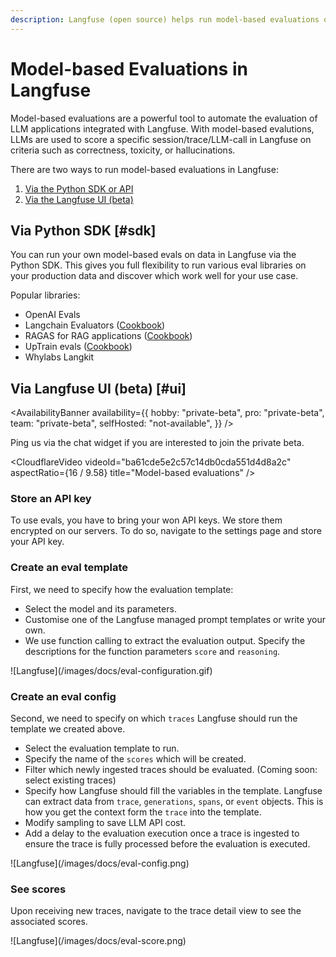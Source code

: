 ```yaml
---
description: Langfuse (open source) helps run model-based evaluations on production data to monitor and improve LLMs applications.
---
```


# Model-based Evaluations in Langfuse

Model-based evaluations are a powerful tool to automate the evaluation of LLM applications integrated with Langfuse. With model-based evalutions, LLMs are used to score a specific session/trace/LLM-call in Langfuse on criteria such as correctness, toxicity, or hallucinations.

There are two ways to run model-based evaluations in Langfuse:

1. [Via the Python SDK or API](#sdk)
2. [Via the Langfuse UI (beta)](#ui)

## Via Python SDK [#sdk]

You can run your own model-based evals on data in Langfuse via the Python SDK. This gives you full flexibility to run various eval libraries on your production data and discover which work well for your use case.

Popular libraries:

- OpenAI Evals
- Langchain Evaluators ([Cookbook](/guides/cookbook/evaluation_with_langchain))
- RAGAS for RAG applications ([Cookbook](/guides/cookbook/evaluation_of_rag_with_ragas))
- UpTrain evals ([Cookbook](/guides/cookbook/evaluation_with_uptrain))
- Whylabs Langkit

## Via Langfuse UI (beta) [#ui]

<AvailabilityBanner
  availability={{
    hobby: "private-beta",
    pro: "private-beta",
    team: "private-beta",
    selfHosted: "not-available",
  }}
/>

<Callout type="info">
  Ping us via the chat widget if you are interested to join the private beta.
</Callout>

<CloudflareVideo
  videoId="ba61cde5e2c57c14db0cda551d4d8a2c"
  aspectRatio={16 / 9.58}
  title="Model-based evaluations"
/>

<Steps>

### Store an API key

To use evals, you have to bring your won API keys. We store them encrypted on our servers. To do so, navigate to the settings page and store your API key.

### Create an eval template

First, we need to specify how the evaluation template:

- Select the model and its parameters.
- Customise one of the Langfuse managed prompt templates or write your own.
- We use function calling to extract the evaluation output. Specify the descriptions for the function parameters `score` and `reasoning`.

<Frame border>![Langfuse](/images/docs/eval-configuration.gif)</Frame>

### Create an eval config

Second, we need to specify on which `traces` Langfuse should run the template we created above.

- Select the evaluation template to run.
- Specify the name of the `scores` which will be created.
- Filter which newly ingested traces should be evaluated. (Coming soon: select existing traces)
- Specify how Langfuse should fill the variables in the template. Langfuse can extract data from `trace`, `generations`, `spans`, or `event` objects. This is how you get the context form the `trace` into the template.
- Modify sampling to save LLM API cost.
- Add a delay to the evaluation execution once a trace is ingested to ensure the trace is fully processed before the evaluation is executed.

<Frame border>![Langfuse](/images/docs/eval-config.png)</Frame>

### See scores

Upon receiving new traces, navigate to the trace detail view to see the associated scores.

<Frame border className="max-w-lg">
  ![Langfuse](/images/docs/eval-score.png)
</Frame>

</Steps>
